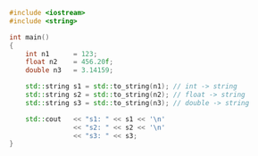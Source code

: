 ```cpp title='Convert numbers to std::string'
#include <iostream>
#include <string>

int main()
{
	int n1		= 123;
	float n2	= 456.20f;
	double n3	= 3.14159;

	std::string s1 = std::to_string(n1); // int -> string
	std::string s2 = std::to_string(n2); // float -> string
	std::string s3 = std::to_string(n3); // double -> string

	std::cout 	<< "s1: " << s1 << '\n'
				<< "s2: " << s2 << '\n'
				<< "s3: " << s3;
}
```